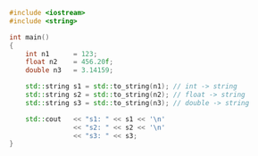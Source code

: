 ```cpp title='Convert numbers to std::string'
#include <iostream>
#include <string>

int main()
{
	int n1		= 123;
	float n2	= 456.20f;
	double n3	= 3.14159;

	std::string s1 = std::to_string(n1); // int -> string
	std::string s2 = std::to_string(n2); // float -> string
	std::string s3 = std::to_string(n3); // double -> string

	std::cout 	<< "s1: " << s1 << '\n'
				<< "s2: " << s2 << '\n'
				<< "s3: " << s3;
}
```